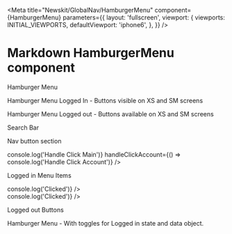 
<Meta
  title="Newskit/GlobalNav/HamburgerMenu"
  component={HamburgerMenu}
  parameters={{
    layout: 'fullscreen',
    viewport: {
      viewports: INITIAL_VIEWPORTS,
      defaultViewport: 'iphone6',
    },
  }}
/>

# Markdown HamburgerMenu component

Hamburger Menu

<Canvas>
  <Story name="Hamburger Menu">
    <ThemeProvider theme={TimesWebLightTheme}>
      <HamburgerMenu data={data} isLoggedIn={boolean('Is logged in', false)} />
    </ThemeProvider>
  </Story>
</Canvas>

Hamburger Menu Logged In - Buttons visible on XS and SM screens

<Canvas>
  <Story name="HamburgerMenu Logged in">
    <ThemeProvider theme={TimesWebLightTheme}>
      <HamburgerMenu data={data} isLoggedIn={true} />
    </ThemeProvider>
  </Story>
</Canvas>

Hamburger Menu Logged out -  Buttons available on XS and SM screens

<Canvas>
  <Story name="HamburgerMenu Logged out">
    <ThemeProvider theme={TimesWebLightTheme}>
      <HamburgerMenu data={data} isLoggedIn={false} />
    </ThemeProvider>
  </Story>
</Canvas>

Search Bar

<Canvas>
  <Story name="Search Bar">
    <ThemeProvider theme={TimesWebLightTheme}>
      <SearchBar />
    </ThemeProvider>
  </Story>
</Canvas>

Nav button section 

<Canvas>
   <Story name="Nav Button Section">
    <ThemeProvider theme={TimesWebLightTheme}>
      <NavButtonSection loggedIn={boolean('Is logged in', false)} handleClickMain={() => console.log('Handle Click Main')} handleClickAccount={() => console.log('Handle Click Account')} />
    </ThemeProvider>
  </Story>
</Canvas>

Logged in Menu Items

<Canvas>
  <Story name="Logged In menu items">
    <div style={{ padding: '12px', backgroundColor: 'red'}}>
    <ThemeProvider theme={TimesWebLightTheme}>
      <LoggedInMenuItem selected={"Active"} title="Active" handleClick={() => console.log('Clicked')} />
        <div style={{ height: '8px'}}></div>
      <LoggedInMenuItem title="Inactive" handleClick={() => console.log('Clicked')} />
    </ThemeProvider>
    </div>
  </Story>
</Canvas>

Logged out Buttons

<Canvas>
  <Story name="Logged Out Buttons">
    <ThemeProvider theme={TimesWebLightTheme}>
      <LoggedOutNavButton title="Primary" preset="buttonSolidPrimary" />
        <div style={{ height: '8px'}}></div>
      <LoggedOutNavButton title="Secondary" preset="buttonSolidSecondary" />
    </ThemeProvider>
  </Story>
</Canvas>

Hamburger Menu - With toggles for Logged in state and data object.

<Canvas>
  <Story name="HamburgerMenu - Data edit">
    <ThemeProvider theme={TimesWebLightTheme}>
      <HamburgerMenu data={object('data', data)} isLoggedIn={boolean('Is logged in', false)} />
    </ThemeProvider>
  </Story>
</Canvas>